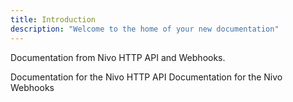 ```yaml
---
title: Introduction
description: "Welcome to the home of your new documentation"
---
```


Documentation from Nivo HTTP API and Webhooks.

<CardGroup cols={2}>
  <Card
    title="API Reference"
    icon="code"
    href="/api-reference/introduction"
  >
    Documentation for the Nivo HTTP API
  </Card>
  <Card
    title="Webhooks"
    icon="webhook"
    href="/webhooks/introduction"
  >
    Documentation for the Nivo Webhooks
  </Card>
</CardGroup>
